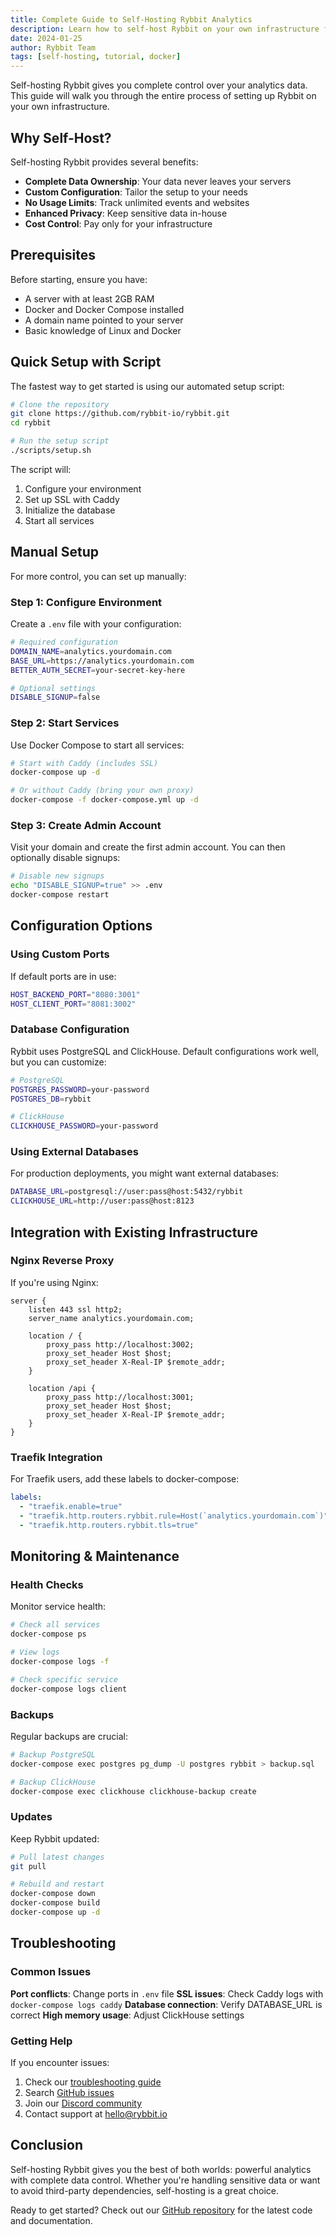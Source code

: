 ```yaml
---
title: Complete Guide to Self-Hosting Rybbit Analytics
description: Learn how to self-host Rybbit on your own infrastructure for complete data ownership and privacy control.
date: 2024-01-25
author: Rybbit Team
tags: [self-hosting, tutorial, docker]
---
```


Self-hosting Rybbit gives you complete control over your analytics data. This guide will walk you through the entire process of setting up Rybbit on your own infrastructure.

## Why Self-Host?

Self-hosting Rybbit provides several benefits:

- **Complete Data Ownership**: Your data never leaves your servers
- **Custom Configuration**: Tailor the setup to your needs
- **No Usage Limits**: Track unlimited events and websites
- **Enhanced Privacy**: Keep sensitive data in-house
- **Cost Control**: Pay only for your infrastructure

## Prerequisites

Before starting, ensure you have:

- A server with at least 2GB RAM
- Docker and Docker Compose installed
- A domain name pointed to your server
- Basic knowledge of Linux and Docker

## Quick Setup with Script

The fastest way to get started is using our automated setup script:

```bash
# Clone the repository
git clone https://github.com/rybbit-io/rybbit.git
cd rybbit

# Run the setup script
./scripts/setup.sh
```

The script will:
1. Configure your environment
2. Set up SSL with Caddy
3. Initialize the database
4. Start all services

## Manual Setup

For more control, you can set up manually:

### Step 1: Configure Environment

Create a `.env` file with your configuration:

```bash
# Required configuration
DOMAIN_NAME=analytics.yourdomain.com
BASE_URL=https://analytics.yourdomain.com
BETTER_AUTH_SECRET=your-secret-key-here

# Optional settings
DISABLE_SIGNUP=false
```

### Step 2: Start Services

Use Docker Compose to start all services:

```bash
# Start with Caddy (includes SSL)
docker-compose up -d

# Or without Caddy (bring your own proxy)
docker-compose -f docker-compose.yml up -d
```

### Step 3: Create Admin Account

Visit your domain and create the first admin account. You can then optionally disable signups:

```bash
# Disable new signups
echo "DISABLE_SIGNUP=true" >> .env
docker-compose restart
```

## Configuration Options

### Using Custom Ports

If default ports are in use:

```bash
HOST_BACKEND_PORT="8080:3001"
HOST_CLIENT_PORT="8081:3002"
```

### Database Configuration

Rybbit uses PostgreSQL and ClickHouse. Default configurations work well, but you can customize:

```bash
# PostgreSQL
POSTGRES_PASSWORD=your-password
POSTGRES_DB=rybbit

# ClickHouse
CLICKHOUSE_PASSWORD=your-password
```

### Using External Databases

For production deployments, you might want external databases:

```bash
DATABASE_URL=postgresql://user:pass@host:5432/rybbit
CLICKHOUSE_URL=http://user:pass@host:8123
```

## Integration with Existing Infrastructure

### Nginx Reverse Proxy

If you're using Nginx:

```nginx
server {
    listen 443 ssl http2;
    server_name analytics.yourdomain.com;

    location / {
        proxy_pass http://localhost:3002;
        proxy_set_header Host $host;
        proxy_set_header X-Real-IP $remote_addr;
    }

    location /api {
        proxy_pass http://localhost:3001;
        proxy_set_header Host $host;
        proxy_set_header X-Real-IP $remote_addr;
    }
}
```

### Traefik Integration

For Traefik users, add these labels to docker-compose:

```yaml
labels:
  - "traefik.enable=true"
  - "traefik.http.routers.rybbit.rule=Host(`analytics.yourdomain.com`)"
  - "traefik.http.routers.rybbit.tls=true"
```

## Monitoring & Maintenance

### Health Checks

Monitor service health:

```bash
# Check all services
docker-compose ps

# View logs
docker-compose logs -f

# Check specific service
docker-compose logs client
```

### Backups

Regular backups are crucial:

```bash
# Backup PostgreSQL
docker-compose exec postgres pg_dump -U postgres rybbit > backup.sql

# Backup ClickHouse
docker-compose exec clickhouse clickhouse-backup create
```

### Updates

Keep Rybbit updated:

```bash
# Pull latest changes
git pull

# Rebuild and restart
docker-compose down
docker-compose build
docker-compose up -d
```

## Troubleshooting

### Common Issues

**Port conflicts**: Change ports in `.env` file
**SSL issues**: Check Caddy logs with `docker-compose logs caddy`
**Database connection**: Verify DATABASE_URL is correct
**High memory usage**: Adjust ClickHouse settings

### Getting Help

If you encounter issues:

1. Check our [troubleshooting guide](/docs/troubleshooting)
2. Search [GitHub issues](https://github.com/rybbit-io/rybbit/issues)
3. Join our [Discord community](https://discord.gg/DEhGb4hYBj)
4. Contact support at hello@rybbit.io

## Conclusion

Self-hosting Rybbit gives you the best of both worlds: powerful analytics with complete data control. Whether you're handling sensitive data or want to avoid third-party dependencies, self-hosting is a great choice.

Ready to get started? Check out our [GitHub repository](https://github.com/rybbit-io/rybbit) for the latest code and documentation.